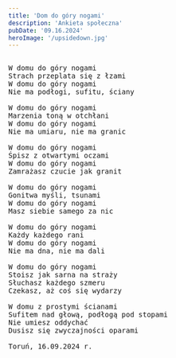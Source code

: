 ```yaml
---
title: 'Dom do góry nogami'
description: 'Ankieta społeczna'
pubDate: '09.16.2024'
heroImage: '/upsidedown.jpg'
---
```

<pre>
  
W domu do góry nogami
Strach przeplata się z łzami
W domu do góry nogami
Nie ma podłogi, sufitu, ściany

W domu do góry nogami
Marzenia toną w otchłani
W domu do góry nogami
Nie ma umiaru, nie ma granic

W domu do góry nogami
Śpisz z otwartymi oczami
W domu do góry nogami
Zamrażasz czucie jak granit

W domu do góry nogami
Gonitwa myśli, tsunami
W domu do góry nogami
Masz siebie samego za nic

W domu do góry nogami
Każdy każdego rani
W domu do góry nogami
Nie ma dna, nie ma dali

W domu do góry nogami
Stoisz jak sarna na straży
Słuchasz każdego szmeru
Czekasz, aż coś się wydarzy

W domu z prostymi ścianami
Sufitem nad głową, podłogą pod stopami
Nie umiesz oddychać
Dusisz się zwyczajności oparami

Toruń, 16.09.2024 r.

</pre>
